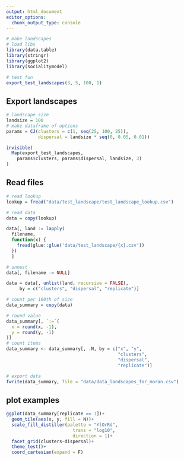 ```yaml
---
output: html_document
editor_options: 
  chunk_output_type: console
---
```


```r
# make landscapes
# load libs
library(data.table)
library(stringr)
library(ggplot2)
library(socialitymodel)
```

```r
# test fun
export_test_landscapes(3, 5, 100, 1)
```

## Export landscapes

```r
# landscape size
landsize = 100
# make dataframe of options
params = CJ(clusters = c(1, seq(25, 100, 25)),
            dispersal = landsize * seq(0, 0.05, 0.01))

```

```r
invisible(
  Map(export_test_landscapes,
    params$clusters, params$dispersal, landsize, 3)
)
```

## Read files

```r
# read lookup
lookup = fread("data/test_landscape/test_landscape_lookup.csv")

# read data
data = copy(lookup)

data[, land := lapply(
  filename,
  function(x) {
    fread(glue::glue('data/test_landscape/{x}.csv'))
  })
  ]
```

```r
# unnest
data[, filename := NULL]

data = data[, unlist(land, recursive = FALSE),
     by = c("clusters", "dispersal", "replicate")]

# count per 100th of size
data_summary = copy(data)

# round value
data_summary[, `:=`(
  x = round(x, -1),
  y = round(y, -1)
)]
# count items
data_summary <- data_summary[, .N, by = c("x", "y",
                                          "clusters",
                                          "dispersal",
                                          "replicate")]
```

```r
# export data
fwrite(data_summary, file = "data/data_landscapes_for_moran.csv")
```

## plot examples

```r
ggplot(data_summary[replicate == 1])+
  geom_tile(aes(x, y, fill = N))+
  scale_fill_distiller(palette = "YlOrRd", 
                         trans = "log10", 
                         direction = 1)+
  facet_grid(clusters~dispersal)+
  theme_test()+
  coord_cartesian(expand = F)
```

